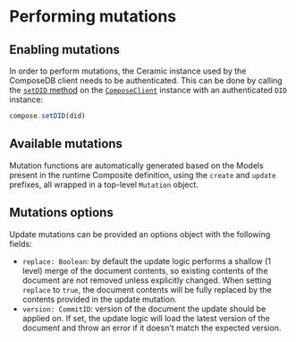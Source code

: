 # Performing mutations

## Enabling mutations

In order to perform mutations, the Ceramic instance used by the ComposeDB client needs to be authenticated. This can be done by calling the [`setDID` method](../../api/classes/client.ComposeClient.md#setdid) on the [`ComposeClient`](../../api/classes/client.ComposeClient.md) instance with an authenticated `DID` instance:

```js
compose.setDID(did)
```

## Available mutations

Mutation functions are automatically generated based on the Models present in the runtime Composite definition, using the `create` and `update` prefixes, all wrapped in a top-level `Mutation` object.

## Mutations options

Update mutations can be provided an options object with the following fields:

- `replace: Boolean`: by default the update logic performs a shallow (1 level) merge of the document contents, so existing contents of the document are not removed unless explicitly changed. When setting `replace` to `true`, the document contents will be fully replaced by the contents provided in the update mutation.
- `version: CommitID`: version of the document the update should be applied on. If set, the update logic will load the latest version of the document and throw an error if it doesn't match the expected version.
